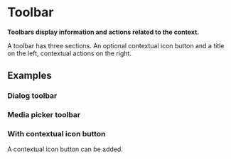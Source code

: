 # Toolbar

**Toolbars display information and actions related to the context.**

<DemoBlock2 demo="default" engine={props.engine} />

A toolbar has three sections. An optional contextual icon button and a title on the left, contextual actions on the right.

## Examples

### Dialog toolbar

<DemoBlock2 demo="dialog" engine={props.engine} />

### Media picker toolbar

<DemoBlock2 demo="media-picker" engine={props.engine} />

### With contextual icon button

A contextual icon button can be added.

<DemoBlock2 demo="back" engine={props.engine} />
